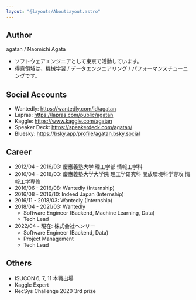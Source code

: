 ```yaml
---
layout: "@layouts/AboutLayout.astro"
---
```



## Author

agatan / Naomichi Agata

- ソフトウェアエンジニアとして東京で活動しています。
- 得意領域は、機械学習 / データエンジニアリング / パフォーマンスチューニングです。

## Social Accounts

<Socials />

- Wantedly: https://wantedly.com/id/agatan
- Lapras: https://lapras.com/public/agatan
- Kaggle: https://www.kaggle.com/agatan
- Speaker Deck: https://speakerdeck.com/agatan/
- Bluesky: https://bsky.app/profile/agatan.bsky.social

## Career

- 2012/04 - 2016/03: 慶應義塾大学 理工学部 情報工学科
- 2016/04 - 2018/03: 慶應義塾大学大学院 理工学研究科 開放環境科学専攻 情報工学専修
- 2016/06 - 2016/08: Wantedly (Internship)
- 2016/08 - 2016/10: Indeed Japan (Internship)
- 2016/11 - 2018/03: Wantedly (Internship)
- 2018/04 - 2021/03: Wantedly
  - Software Engineer (Backend, Machine Learning, Data)
  - Tech Lead
- 2022/04 - 現在: 株式会社ヘンリー
  - Software Engineer (Backend, Data)
  - Project Management
  - Tech Lead

## Others

- ISUCON 6, 7, 11 本戦出場
- Kaggle Expert
- RecSys Challenge 2020 3rd prize
